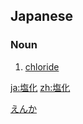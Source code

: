 ==Japanese==
{{ja-kanjitab|えん|か|yomi=o}}

===Noun===
{{ja-noun|えんか|kyu=鹽化}}

# [[chloride]]

[[Category:ja:Chemistry|えんか]]

[[ja:塩化]]
[[zh:塩化]]